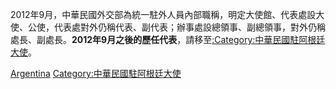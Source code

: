 2012年9月，中華民國外交部為統一駐外人員內部職稱，明定大使館、代表處設大使、公使，代表處對外仍稱代表、副代表；辦事處設總領事、副總領事，對外仍稱處長、副處長。'''2012年9月之後的歷任代表'''，請移至[[:Category:中華民國駐阿根廷大使|:Category:中華民國駐阿根廷大使]]。

[[Category:中華民國駐外代表_(歷史)|Argentina]]
[[Category:中華民國駐阿根廷大使|Category:中華民國駐阿根廷大使]]